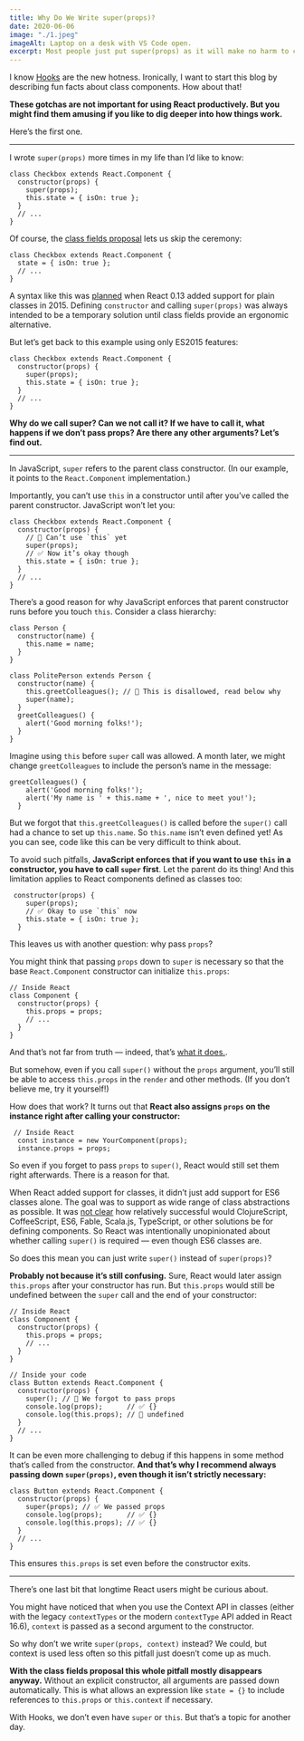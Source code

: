 ```yaml
---
title: Why Do We Write super(props)?
date: 2020-06-06
image: "./1.jpeg"
imageAlt: Laptop on a desk with VS Code open.
excerpt: Most people just put super(props) as it will make no harm to code and there is no time in the earth to know the reason why the thing is working, just let it be.
---
```


<!-- https://overreacted.io/why-do-we-write-super-props/ -->

I know [Hooks](https://reactjs.org/docs/hooks-intro.html) are the new hotness. Ironically, I want to start this blog by describing fun facts about class components. How about that!

**These gotchas are not important for using React productively. But you might find them amusing if you like to dig deeper into how things work.**

Here’s the first one.

---

I wrote `super(props)` more times in my life than I’d like to know:

```
class Checkbox extends React.Component {
  constructor(props) {
    super(props);
    this.state = { isOn: true };
  }
  // ...
}

```

Of course, the [class fields proposal](https://github.com/tc39/proposal-class-fields) lets us skip the ceremony:

```
class Checkbox extends React.Component {
  state = { isOn: true };
  // ...
}
```

A syntax like this was [planned](https://reactjs.org/blog/2015/01/27/react-v0.13.0-beta-1.html#es7-property-initializers) when React 0.13 added support for plain classes in 2015. Defining `constructor` and calling `super(props)` was always intended to be a temporary solution until class fields provide an ergonomic alternative.

But let’s get back to this example using only ES2015 features:

```
class Checkbox extends React.Component {
  constructor(props) {
    super(props);
    this.state = { isOn: true };
  }
  // ...
}
```

**Why do we call super? Can we not call it? If we have to call it, what happens if we don’t pass props? Are there any other arguments? Let’s find out.**

---

In JavaScript, `super` refers to the parent class constructor. (In our example, it points to the `React.Component` implementation.)

Importantly, you can’t use `this` in a constructor until after you’ve called the parent constructor. JavaScript won’t let you:

```
class Checkbox extends React.Component {
  constructor(props) {
    // 🔴 Can’t use `this` yet
    super(props);
    // ✅ Now it’s okay though
    this.state = { isOn: true };
  }
  // ...
}
```

There’s a good reason for why JavaScript enforces that parent constructor runs before you touch `this`. Consider a class hierarchy:

```
class Person {
  constructor(name) {
    this.name = name;
  }
}

class PolitePerson extends Person {
  constructor(name) {
    this.greetColleagues(); // 🔴 This is disallowed, read below why
    super(name);
  }
  greetColleagues() {
    alert('Good morning folks!');
  }
}
```

Imagine using `this` before `super` call was allowed. A month later, we might change `greetColleagues` to include the person’s name in the message:

```
greetColleagues() {
    alert('Good morning folks!');
    alert('My name is ' + this.name + ', nice to meet you!');
  }
```

But we forgot that `this.greetColleagues()` is called before the `super()` call had a chance to set up `this.name`. So `this.name` isn’t even defined yet! As you can see, code like this can be very difficult to think about.

To avoid such pitfalls, **JavaScript enforces that if you want to use `this` in a constructor, you have to call `super` first**. Let the parent do its thing! And this limitation applies to React components defined as classes too:

```
 constructor(props) {
    super(props);
    // ✅ Okay to use `this` now
    this.state = { isOn: true };
  }
```

This leaves us with another question: why pass `props`?

You might think that passing `props` down to `super` is necessary so that the base `React.Component` constructor can initialize `this.props`:

```
// Inside React
class Component {
  constructor(props) {
    this.props = props;
    // ...
  }
}
```

And that’s not far from truth — indeed, that’s [what it does.](https://github.com/facebook/react/blob/1d25aa5787d4e19704c049c3cfa985d3b5190e0d/packages/react/src/ReactBaseClasses.js#L22).

But somehow, even if you call `super()` without the `props` argument, you’ll still be able to access `this.props` in the `render` and other methods. (If you don’t believe me, try it yourself!)

How does that work? It turns out that **React also assigns `props` on the instance right after calling your constructor:**

```
 // Inside React
  const instance = new YourComponent(props);
  instance.props = props;
```

So even if you forget to pass `props` to `super()`, React would still set them right afterwards. There is a reason for that.

When React added support for classes, it didn’t just add support for ES6 classes alone. The goal was to support as wide range of class abstractions as possible. It was [not clear](https://reactjs.org/blog/2015/01/27/react-v0.13.0-beta-1.html#other-languages) how relatively successful would ClojureScript, CoffeeScript, ES6, Fable, Scala.js, TypeScript, or other solutions be for defining components. So React was intentionally unopinionated about whether calling `super()` is required — even though ES6 classes are.

So does this mean you can just write `super()` instead of `super(props)`?

**Probably not because it’s still confusing.** Sure, React would later assign `this.props` after your constructor has run. But `this.props` would still be undefined between the `super` call and the end of your constructor:

```
// Inside React
class Component {
  constructor(props) {
    this.props = props;
    // ...
  }
}

// Inside your code
class Button extends React.Component {
  constructor(props) {
    super(); // 😬 We forgot to pass props
    console.log(props);      // ✅ {}
    console.log(this.props); // 😬 undefined
  }
  // ...
}
```

It can be even more challenging to debug if this happens in some method that’s called from the constructor. **And that’s why I recommend always passing down `super(props)`, even though it isn’t strictly necessary:**

```
class Button extends React.Component {
  constructor(props) {
    super(props); // ✅ We passed props
    console.log(props);      // ✅ {}
    console.log(this.props); // ✅ {}
  }
  // ...
}
```

This ensures `this.props` is set even before the constructor exits.

---

There’s one last bit that longtime React users might be curious about.

You might have noticed that when you use the Context API in classes (either with the legacy `contextTypes` or the modern `contextType` API added in React 16.6), `context` is passed as a second argument to the constructor.

So why don’t we write `super(props, context)` instead? We could, but context is used less often so this pitfall just doesn’t come up as much.

**With the class fields proposal this whole pitfall mostly disappears anyway.** Without an explicit constructor, all arguments are passed down automatically. This is what allows an expression like `state = {}` to include references to `this.props` or `this.context` if necessary.

With Hooks, we don’t even have `super` or `this`. But that’s a topic for another day.
